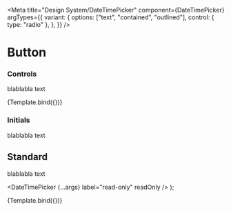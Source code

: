 

<Meta
  title="Design System/DateTimePicker"
  component={DateTimePicker}
  argTypes={{
    variant: {
      options: ["text", "contained", "outlined"],
      control: { type: "radio" },
    },
  }}
/>

# Button

### Controls

blablabla text

<Canvas>
  <Story name="controls">{Template.bind({})}</Story>
</Canvas>

### Initials

blablabla text

<Story name="initials">
  <div>
    <DateTimePicker label="read-only" readOnly />
  </div>
</Story>

## Standard

blablabla text

  <DateTimePicker {...args} label="read-only" readOnly />
);

<Story name="standard">{Template.bind({})}</Story>
